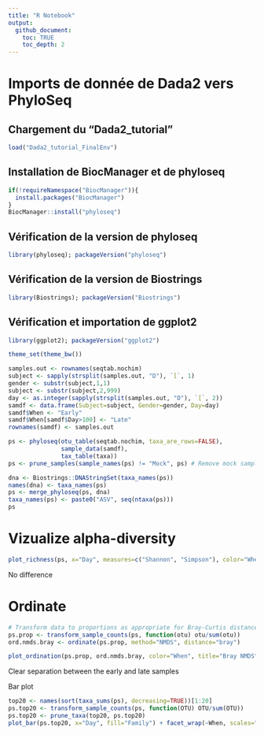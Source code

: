 ```yaml
---
title: "R Notebook"
output:
  github_document:
    toc: TRUE
    toc_depth: 2
---
```



# Imports de donnée de Dada2 vers PhyloSeq

## Chargement du "Dada2_tutorial"

```r
load("Dada2_tutorial_FinalEnv")
```

## Installation de BiocManager et de phyloseq

```r
if(!requireNamespace("BiocManager")){
  install.packages("BiocManager")
}
BiocManager::install("phyloseq")
```
## Vérification de la version de phyloseq
```r
library(phyloseq); packageVersion("phyloseq")
```
## Vérification de la version de Biostrings
```r
library(Biostrings); packageVersion("Biostrings")
```

## Vérification et importation de ggplot2
```r
library(ggplot2); packageVersion("ggplot2")
```

```r
theme_set(theme_bw())
```

```r
samples.out <- rownames(seqtab.nochim)
subject <- sapply(strsplit(samples.out, "D"), `[`, 1)
gender <- substr(subject,1,1)
subject <- substr(subject,2,999)
day <- as.integer(sapply(strsplit(samples.out, "D"), `[`, 2))
samdf <- data.frame(Subject=subject, Gender=gender, Day=day)
samdf$When <- "Early"
samdf$When[samdf$Day>100] <- "Late"
rownames(samdf) <- samples.out
```

```r
ps <- phyloseq(otu_table(seqtab.nochim, taxa_are_rows=FALSE), 
               sample_data(samdf), 
               tax_table(taxa))
ps <- prune_samples(sample_names(ps) != "Mock", ps) # Remove mock sample
```

```r
dna <- Biostrings::DNAStringSet(taxa_names(ps))
names(dna) <- taxa_names(ps)
ps <- merge_phyloseq(ps, dna)
taxa_names(ps) <- paste0("ASV", seq(ntaxa(ps)))
ps
```

# Vizualize alpha-diversity

```r
plot_richness(ps, x="Day", measures=c("Shannon", "Simpson"), color="When")
```
No difference

# Ordinate
```r
# Transform data to proportions as appropriate for Bray-Curtis distances
ps.prop <- transform_sample_counts(ps, function(otu) otu/sum(otu))
ord.nmds.bray <- ordinate(ps.prop, method="NMDS", distance="bray")
```

```r
plot_ordination(ps.prop, ord.nmds.bray, color="When", title="Bray NMDS")
```

Clear separation between the early and late samples

Bar plot
```r
top20 <- names(sort(taxa_sums(ps), decreasing=TRUE))[1:20]
ps.top20 <- transform_sample_counts(ps, function(OTU) OTU/sum(OTU))
ps.top20 <- prune_taxa(top20, ps.top20)
plot_bar(ps.top20, x="Day", fill="Family") + facet_wrap(~When, scales="free_x")
```


